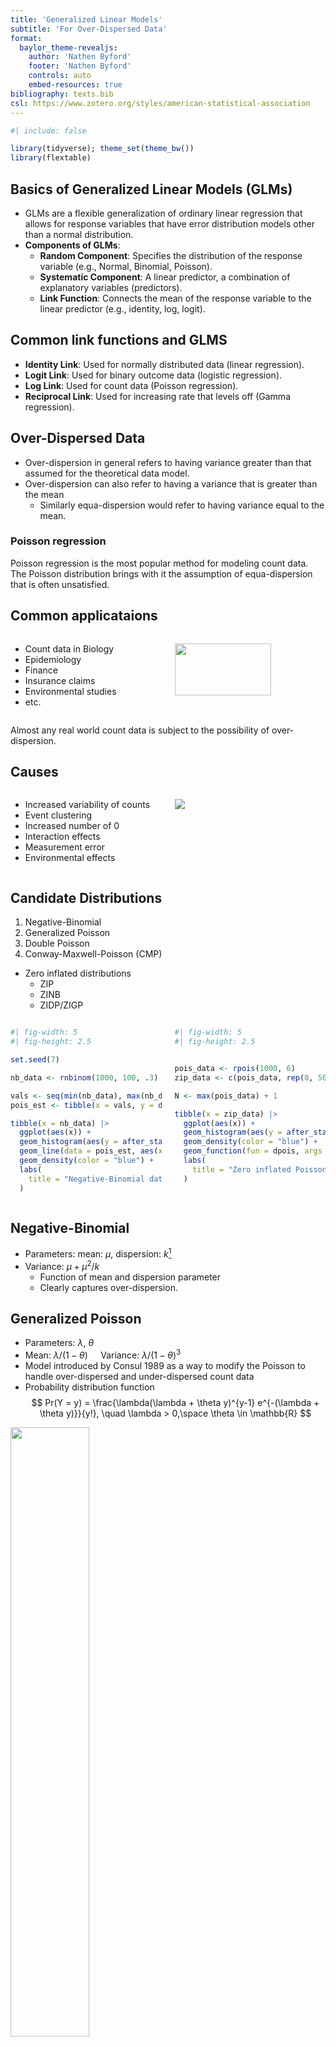 ```yaml
---
title: 'Generalized Linear Models'
subtitle: 'For Over-Dispersed Data'
format: 
  baylor_theme-revealjs:
    author: 'Nathen Byford'
    footer: 'Nathen Byford'
    controls: auto
    embed-resources: true
bibliography: texts.bib
csl: https://www.zotero.org/styles/american-statistical-association
---
```


```r
#| include: false

library(tidyverse); theme_set(theme_bw())
library(flextable)
```

## Basics of Generalized Linear Models (GLMs)

- GLMs are a flexible generalization of ordinary linear regression that allows for response variables that have error distribution models other than a normal distribution.
- **Components of GLMs**:
  - **Random Component**: Specifies the distribution of the response variable (e.g., Normal, Binomial, Poisson).
  - **Systematic Component**: A linear predictor, a combination of explanatory variables (predictors).
  - **Link Function**: Connects the mean of the response variable to the linear predictor (e.g., identity, log, logit).

## Common link functions and GLMS

- **Identity Link**: Used for normally distributed data (linear regression).
- **Logit Link**: Used for binary outcome data (logistic regression).
- **Log Link**: Used for count data (Poisson regression).
- **Reciprocal Link**: Used for increasing rate that levels off (Gamma regression).


## Over-Dispersed Data
- Over-dispersion in general refers to having variance greater than that assumed for the theoretical data model.  
- Over-dispersion can also refer to having a variance that is greater than the mean
    - Similarly equa-dispersion would refer to having variance equal to the mean.

::: {.callout-note icon=false}
### Poisson regression

Poisson regression is the most popular method for modeling count data. The Poisson distribution brings with it the assumption of equa-dispersion that is often unsatisfied.
:::

## Common applicataions

::::{.columns}
:::{.column width="50%"}
- Count data in Biology
- Epidemiology
- Finance
- Insurance claims
- Environmental studies
- etc.
:::

:::{.column width="50%"}
![](daily_stock_trades.png){width="80%" fig-align="center"}

![](woodlark.png){width="50%" fig-align="center"}
:::

::::

:::{.def}
:::{.subsubtext}
Almost any real world count data is subject to the possibility of over-dispersion.
:::
:::

## Causes

::::{.columns}
:::{.column width="50%"}
- Increased variability of counts
- Event clustering
- Increased number of 0
- Interaction effects
- Measurement error
- Environmental effects
:::

:::{.column width="50%"}
![](topographic.png)
:::
::::

## Candidate Distributions

1. Negative-Binomial
2. Generalized Poisson
3. Double Poisson
4. Conway-Maxwell-Poisson (CMP)

- Zero inflated distributions
    - ZIP
    - ZINB
    - ZIDP/ZIGP
    
    
::::{.columns}
:::{.column width="50%"}

```r
#| fig-width: 5
#| fig-height: 2.5

set.seed(7)

nb_data <- rnbinom(1000, 100, .3)

vals <- seq(min(nb_data), max(nb_data))
pois_est <- tibble(x = vals, y = dpois(x, mean(nb_data)))

tibble(x = nb_data) |> 
  ggplot(aes(x)) + 
  geom_histogram(aes(y = after_stat(density))) +
  geom_line(data = pois_est, aes(x = x, y = y)) +
  geom_density(color = "blue") +
  labs(
    title = "Negative-Binomial data with fitted Poisson model"
  )
```
:::

:::{.column width="50%"}

```r
#| fig-width: 5
#| fig-height: 2.5


pois_data <- rpois(1000, 6)
zip_data <- c(pois_data, rep(0, 500))

N <- max(pois_data) + 1

tibble(x = zip_data) |> 
  ggplot(aes(x)) +
  geom_histogram(aes(y = after_stat(density))) +
  geom_density(color = "blue") +
  geom_function(fun = dpois, args = list(lambda = mean(zip_data)), n = N) +
  labs(
    title = "Zero inflated Poisson data with fitted Poisson model"
  )
```
:::
::::

## Negative-Binomial

- Parameters: mean: $\mu$, dispersion: $k$[^1]
- Variance: $\mu + \mu^2/k$
    - Function of mean and dispersion parameter
    - Clearly captures over-dispersion.

[^1]: The classic negative-binomial is parameterized as number of success and probability of success, $r$ and $p$.


## Generalized Poisson

- Parameters: $\lambda$, $\theta$
- Mean: $\lambda / (1- \theta) \quad$ Variance: $\lambda / (1- \theta)^3$
- Model introduced by Consul 1989 as a way to modify the Poisson to handle over-dispersed and under-dispersed count data
- Probability distribution function
$$
Pr(Y = y) = \frac{\lambda(\lambda + \theta y)^{y-1} e^{-(\lambda + \theta y)}}{y!}, \quad \lambda > 0,\space \theta \in \mathbb{R}
$$

![](gp_table.png){width="50%" fig-align="center"}

## Double Poisson

- Parameters: $\mu$, $\theta$
- Mean: $\mu \quad$ Variance:[^2] $\mu / \theta$
- Extension of the double exponential family [@efron_double_1986] with approximate pmf
$$
Pr(Y = y) = (\theta^{1/2}e^{-\theta\mu}) \left(\frac{e^{y}y^y}{y!}\right) \left(\frac{e \mu}{y}\right)^{\theta y}
$$
- The exact double Poisson (DP) density includes a normalizing constant $\sum_{y=0}^{\infty} Pr(Y = y) \approx 1 + \frac{1 - \theta}{12\mu\theta}(1 + \frac{1}{\mu\theta})$

[^2]: Over-dispersed for $(\theta < 1)$, under-dispersed for $(\theta > 1)$, Poisson$(\theta = 1)$

## Conway-Maxwell Poisson (CMP)

- Parameters:[^3] $\lambda$, $\nu$
- Mean: $\mu \approx \lambda + 1/2\nu - 1/2 \quad$ Variance:[^4] $\sigma^2 \approx \lambda / \nu$
- Weighted Poison distribution with pmf:
$$
Pr(Y = y) = \frac{\lambda^y}{(y!)^\nu Z(\lambda, \nu)}, \quad Z(\lambda, \nu) = \sum_{y=0}^\infty \frac{\lambda^y}{(y!)^\nu}
$$
- Includes spacial cases [@sellers_com-poisson_2012] of Poison when $\nu = 1$, geometric when $\nu \to 0$, and Bernoulli when $\nu \to \infty$

[^3]: A mean parameterized CMP was introduced with better interpretation and computation [@huang_mean-parametrized_2017] 
[^4]: Approximations only accurate under specific conditions $\lambda > 10^\nu$ or $\nu \le 1$ [@sellers_com-poisson_2012] 

## Zero Inflated Distributions

- Zero inflated distributions are piece-wise distributions with components for 0s and non-0s
- For example the zero inflated Poisson (ZIP) has pmf
$$
Pr(Y = y) = \cases{
  \pi + (1-\pi)e^{-\lambda} &\text{if } y = 0\\
  (1 - \pi)\frac{\lambda^y e^{-\lambda}}{y!} &\text{if } y = 1, 2, \ldots
}
$$
- Zero inflated framework extends to other distributions to further capture over-dispersion and zero inflation
- Models can be fit using the `zeroinfl()` function in the package `pscl`

## Model comparisons {.smaller}

- 2008 Bayesian paper compares the Generalized Poisson distribution, [@gschlosl_modelling_2008]

```r
tribble(
  ~Model, ~Poisson, ~NB, ~GP,
  "DIC", 1291.8, 1273.9, 1265.6
) |> 
  flextable()
```

- Car crash analysis using the DP and CMP model [@zou_evaluating_2013]

```r
tribble(
  ~Model, ~DP, ~NB, ~CMP,
  "AIC", 3268.2, 3199.2, NA,
  "MSPE", 2.62, 2.727, 2.73 
) |> 
  flextable()
```


- Bayesian paper compared Poisson, Negative Binomial, and CMP for longitudinal counts using DIC to compare. [@alam_bayesian_2023]

```r
tribble(
  ~Model, ~Poisson, ~NB, ~CMP,
  "DIC", 1362.39, 1350.67, 1348.87
) |>
  flextable()
```

## Further Comparison {.smaller}

- Another Bayesian paper compared using AIC and shows the following results [@sellers_flexible_2010]

```r
tribble(
  ~Model, ~CMP, ~Poisson, ~"Neg-Bin",
  "AIC", 5073, 5589, 5077
) |>
  flextable()
```

- Mean parameterized CMP AIC and run time

```r
tribble(
  ~Model, ~GP, ~"CMP(Mean-param)", ~CMP,
  "AIC", 453.75, 440.82, 440.50,
  "Run time (Sec)", 0.33, 8.5, 31.5
) |> 
  flextable() |> 
  autofit()
```

- Zero inflated Poisson regression model comparison for occupational injuries [@wang_bivariate_2003]

```r
tribble(
  ~Model, ~Poisson, ~ZIP,
  "Log-Likelihood", -409.678, -397.704
) |> 
  flextable() |> 
  autofit()
```


## Results

- It has been found and shown that modeling over-dispersed data with improper distributions leads to biased results.
- To prevent biased results from over dispersed data, using models such as the CMP, GP, or DP model can prove beneficial
- Zero inflated models have better fit when there are increased number of zeros observed and can easily be implemented
- Some of these models are easy to implement such as the CMP and CMP(mean-parameterized) in packages `COMPoissonReg` and `mpcmp`


## References


